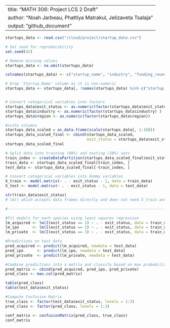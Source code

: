
---
title: "MATH 306: Project LCS 2 Draft"
author: "Noah Jarbeau, Phattiya Matrakul, Jelizaveta Tsalaja"
output: "github_document"
---

```r
startups_data <- read.csv("/cloud/project/startup_data.csv")

# Set seed for reproducibility
set.seed(42)

# Remove missing values
startups_data <- na.omit(startups_data)

colnames(startups_data) <- c("startup_name", "industry", "funding_rounds", "funding_amount", "valuation", "revenue", "employees", "market_share_percent", "profitable", "year_founded", "region", "exit_status")

# Drop 'Startup.Name' column as it is non-numeric
startups_data <- startups_data[, !names(startups_data) %in% c("startup_name")]


# Convert categorical variables into factors
startups_data$exit_status <- as.numeric(factor(startups_data$exit_status))
startups_data$industry <- as.numeric(factor(startups_data$industry) )
startups_data$region <- as.numeric(factor(startups_data$region))

#scale columns 
startups_data_scaled = as.data.frame(scale(startups_data[, 1:10]))
startups_data_scaled_final <- cbind(startups_data_scaled, 
                                    exit_status = startups_data$exit_status)
startups_data_scaled_final

# Split data into training (80%) and testing (20%) sets
train_index <- createDataPartition(startups_data_scaled_final$exit_status, p = 0.8, list = FALSE)
train_data <- startups_data_scaled_final[train_index, ]
test_data <- startups_data_scaled_final[-train_index, ]

# Convert categorical variables into dummy variables
X_train <- model.matrix(~ . - exit_status - 1, data = train_data)
X_test <- model.matrix(~ . - exit_status - 1, data = test_data)

str(train_data$exit_status) 
# lm() which accepts data frames directly and does not need X_train and X_test.

#----------------------------------------------------------------------------

#Fit models for each species using least squares regression
lm_acquired <- lm(I(exit_status == 1) ~ . - exit_status, data = train_data)
lm_ipo      <- lm(I(exit_status == 2) ~ . - exit_status, data = train_data)
lm_private  <- lm(I(exit_status == 3) ~ . - exit_status, data = train_data)

#Predictions on test data
pred_acquired <- predict(lm_acquired, newdata = test_data)
pred_ipo      <- predict(lm_ipo, newdata = test_data)
pred_private  <- predict(lm_private, newdata = test_data)

#Combine predictions into a matrix and classify based on max probability
pred_matrix <- cbind(pred_acquired, pred_ipo, pred_private)
pred_class <- max.col(pred_matrix)

table(pred_class)
table(test_data$exit_status)

#Compute Confusion Matrix
true_class <- factor(test_data$exit_status, levels = 1:3)
pred_class <- factor(pred_class, levels = 1:3)

conf_matrix <- confusionMatrix(pred_class, true_class)
conf_matrix
```


